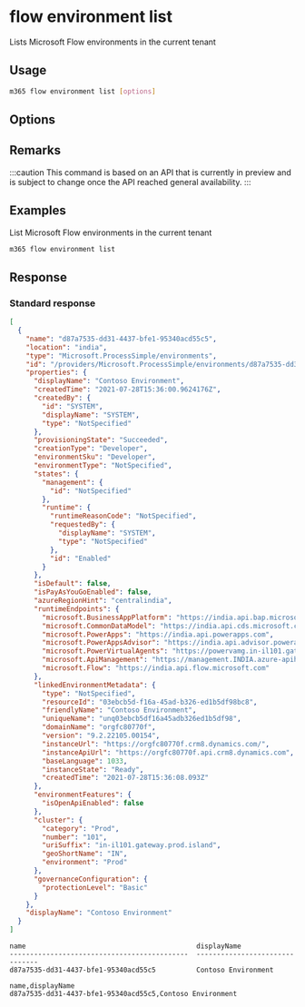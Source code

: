 
# flow environment list

Lists Microsoft Flow environments in the current tenant

## Usage

```sh
m365 flow environment list [options]
```

## Options

<Global />

## Remarks

:::caution
This command is based on an API that is currently in preview and is subject to change once the API reached general availability.
:::

## Examples

List Microsoft Flow environments in the current tenant

```sh
m365 flow environment list
```

## Response

### Standard response

<Tabs>
  <TabItem value="json" label="JSON">

  ```json
  [
    {
      "name": "d87a7535-dd31-4437-bfe1-95340acd55c5",
      "location": "india",
      "type": "Microsoft.ProcessSimple/environments",
      "id": "/providers/Microsoft.ProcessSimple/environments/d87a7535-dd31-4437-bfe1-95340acd55c5",
      "properties": {
        "displayName": "Contoso Environment",
        "createdTime": "2021-07-28T15:36:00.9624176Z",
        "createdBy": {
          "id": "SYSTEM",
          "displayName": "SYSTEM",
          "type": "NotSpecified"
        },
        "provisioningState": "Succeeded",
        "creationType": "Developer",
        "environmentSku": "Developer",
        "environmentType": "NotSpecified",
        "states": {
          "management": {
            "id": "NotSpecified"
          },
          "runtime": {
            "runtimeReasonCode": "NotSpecified",
            "requestedBy": {
              "displayName": "SYSTEM",
              "type": "NotSpecified"
            },
            "id": "Enabled"
          }
        },
        "isDefault": false,
        "isPayAsYouGoEnabled": false,
        "azureRegionHint": "centralindia",
        "runtimeEndpoints": {
          "microsoft.BusinessAppPlatform": "https://india.api.bap.microsoft.com",
          "microsoft.CommonDataModel": "https://india.api.cds.microsoft.com",
          "microsoft.PowerApps": "https://india.api.powerapps.com",
          "microsoft.PowerAppsAdvisor": "https://india.api.advisor.powerapps.com",
          "microsoft.PowerVirtualAgents": "https://powervamg.in-il101.gateway.prod.island.powerapps.com",
          "microsoft.ApiManagement": "https://management.INDIA.azure-apihub.net",
          "microsoft.Flow": "https://india.api.flow.microsoft.com"
        },
        "linkedEnvironmentMetadata": {
          "type": "NotSpecified",
          "resourceId": "03ebcb5d-f16a-45ad-b326-ed1b5df98bc8",
          "friendlyName": "Contoso Environment",
          "uniqueName": "unq03ebcb5df16a45adb326ed1b5df98",
          "domainName": "orgfc80770f",
          "version": "9.2.22105.00154",
          "instanceUrl": "https://orgfc80770f.crm8.dynamics.com/",
          "instanceApiUrl": "https://orgfc80770f.api.crm8.dynamics.com",
          "baseLanguage": 1033,
          "instanceState": "Ready",
          "createdTime": "2021-07-28T15:36:08.093Z"
        },
        "environmentFeatures": {
          "isOpenApiEnabled": false
        },
        "cluster": {
          "category": "Prod",
          "number": "101",
          "uriSuffix": "in-il101.gateway.prod.island",
          "geoShortName": "IN",
          "environment": "Prod"
        },
        "governanceConfiguration": {
          "protectionLevel": "Basic"
        }
      },
      "displayName": "Contoso Environment"
    }
  ]
  ```

  </TabItem>
  <TabItem value="text" label="Text">

  ```text
  name                                          displayName
  --------------------------------------------  -------------------------------
  d87a7535-dd31-4437-bfe1-95340acd55c5          Contoso Environment
  ```

  </TabItem>
  <TabItem value="csv" label="CSV">

  ```csv
  name,displayName
  d87a7535-dd31-4437-bfe1-95340acd55c5,Contoso Environment
  ```

  </TabItem>
</Tabs>
